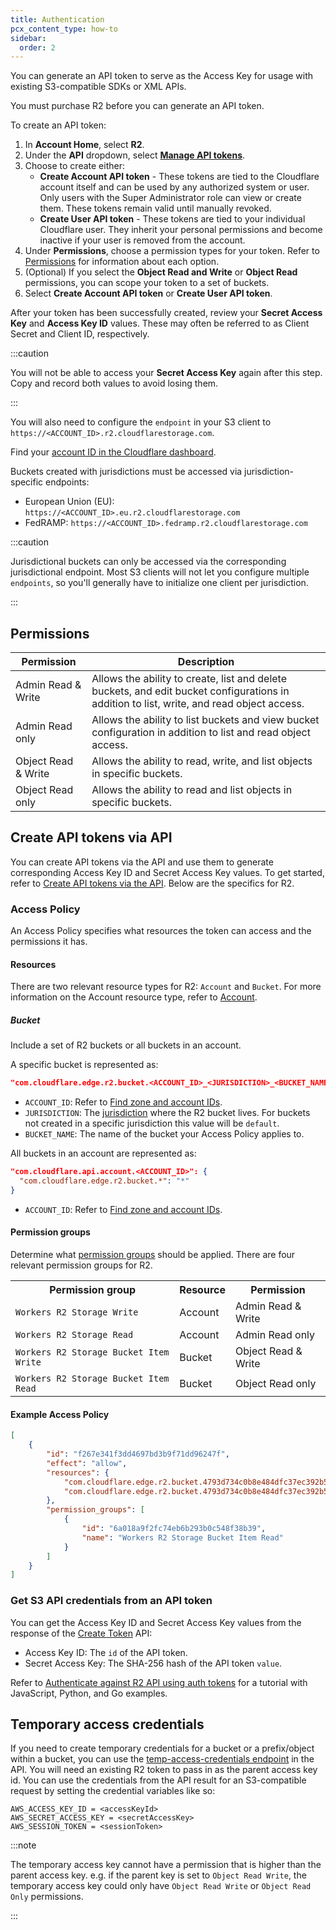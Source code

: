 ```yaml
---
title: Authentication
pcx_content_type: how-to
sidebar:
  order: 2
---
```


You can generate an API token to serve as the Access Key for usage with existing S3-compatible SDKs or XML APIs.

You must purchase R2 before you can generate an API token.

To create an API token:

1. In **Account Home**, select **R2**.
2. Under the **API** dropdown, select [**Manage API tokens**](https://dash.cloudflare.com/?to=/:account/r2/api-tokens).
3. Choose to create either:
   - **Create Account API token** - These tokens are tied to the Cloudflare account itself and can be used by any authorized system or user. Only users with the Super Administrator role can view or create them. These tokens remain valid until manually revoked.
   - **Create User API token** - These tokens are tied to your individual Cloudflare user. They inherit your personal permissions and become inactive if your user is removed from the account.
4. Under **Permissions**, choose a permission types for your token. Refer to [Permissions](#permissions) for information about each option.
5. (Optional) If you select the **Object Read and Write** or **Object Read** permissions, you can scope your token to a set of buckets.
6. Select **Create Account API token** or **Create User API token**.

After your token has been successfully created, review your **Secret Access Key** and **Access Key ID** values. These may often be referred to as Client Secret and Client ID, respectively.

:::caution

You will not be able to access your **Secret Access Key** again after this step. Copy and record both values to avoid losing them.

:::

You will also need to configure the `endpoint` in your S3 client to `https://<ACCOUNT_ID>.r2.cloudflarestorage.com`.

Find your [account ID in the Cloudflare dashboard](/fundamentals/setup/find-account-and-zone-ids/).

Buckets created with jurisdictions must be accessed via jurisdiction-specific endpoints:

- European Union (EU): `https://<ACCOUNT_ID>.eu.r2.cloudflarestorage.com`
- FedRAMP: `https://<ACCOUNT_ID>.fedramp.r2.cloudflarestorage.com`

:::caution

Jurisdictional buckets can only be accessed via the corresponding jurisdictional endpoint. Most S3 clients will not let you configure multiple `endpoints`, so you'll generally have to initialize one client per jurisdiction.

:::

## Permissions

| Permission          | Description                                                                                                                               |
| ------------------- | ----------------------------------------------------------------------------------------------------------------------------------------- |
| Admin Read & Write  | Allows the ability to create, list and delete buckets, and edit bucket configurations in addition to list, write, and read object access. |
| Admin Read only     | Allows the ability to list buckets and view bucket configuration in addition to list and read object access.                              |
| Object Read & Write | Allows the ability to read, write, and list objects in specific buckets.                                                                  |
| Object Read only    | Allows the ability to read and list objects in specific buckets.                                                                          |

## Create API tokens via API

You can create API tokens via the API and use them to generate corresponding Access Key ID and Secret Access Key values. To get started, refer to [Create API tokens via the API](/fundamentals/api/how-to/create-via-api/). Below are the specifics for R2.

### Access Policy

An Access Policy specifies what resources the token can access and the permissions it has.

#### Resources

There are two relevant resource types for R2: `Account` and `Bucket`. For more information on the Account resource type, refer to [Account](/fundamentals/api/how-to/create-via-api/#account).

##### Bucket

Include a set of R2 buckets or all buckets in an account.

A specific bucket is represented as:

```json
"com.cloudflare.edge.r2.bucket.<ACCOUNT_ID>_<JURISDICTION>_<BUCKET_NAME>": "*"
```

- `ACCOUNT_ID`: Refer to [Find zone and account IDs](/fundamentals/setup/find-account-and-zone-ids/#find-account-id-workers-and-pages).
- `JURISDICTION`: The [jurisdiction](/r2/reference/data-location/#available-jurisdictions) where the R2 bucket lives. For buckets not created in a specific jurisdiction this value will be `default`.
- `BUCKET_NAME`: The name of the bucket your Access Policy applies to.

All buckets in an account are represented as:

```json
"com.cloudflare.api.account.<ACCOUNT_ID>": {
  "com.cloudflare.edge.r2.bucket.*": "*"
}
```

- `ACCOUNT_ID`: Refer to [Find zone and account IDs](/fundamentals/setup/find-account-and-zone-ids/#find-account-id-workers-and-pages).

#### Permission groups

Determine what [permission groups](/fundamentals/api/how-to/create-via-api/#permission-groups) should be applied. There are four relevant permission groups for R2.

<table>
	<tbody>
		<th colspan="5" rowspan="1">
			Permission group
		</th>
		<th colspan="5" rowspan="1">
			Resource
		</th>
		<th colspan="5" rowspan="1">
			Permission
		</th>
		<tr>
			<td colspan="5" rowspan="1">
				<code>Workers R2 Storage Write</code>
			</td>
			<td colspan="5" rowspan="1">
				Account
			</td>
			<td colspan="5" rowspan="1">
				Admin Read & Write
			</td>
		</tr>
		<tr>
			<td colspan="5" rowspan="1">
				<code>Workers R2 Storage Read</code>
			</td>
			<td colspan="5" rowspan="1">
				Account
			</td>
			<td colspan="5" rowspan="1">
				Admin Read only
			</td>
		</tr>
		<tr>
			<td colspan="5" rowspan="1">
				<code>Workers R2 Storage Bucket Item Write</code>
			</td>
			<td colspan="5" rowspan="1">
				Bucket
			</td>
			<td colspan="5" rowspan="1">
				Object Read & Write
			</td>
		</tr>
		<tr>
			<td colspan="5" rowspan="1">
				<code>Workers R2 Storage Bucket Item Read</code>
			</td>
			<td colspan="5" rowspan="1">
				Bucket
			</td>
			<td colspan="5" rowspan="1">
				Object Read only
			</td>
		</tr>
	</tbody>
</table>

#### Example Access Policy

```json
[
	{
		"id": "f267e341f3dd4697bd3b9f71dd96247f",
		"effect": "allow",
		"resources": {
			"com.cloudflare.edge.r2.bucket.4793d734c0b8e484dfc37ec392b5fa8a_default_my-bucket": "*",
			"com.cloudflare.edge.r2.bucket.4793d734c0b8e484dfc37ec392b5fa8a_eu_my-eu-bucket": "*"
		},
		"permission_groups": [
			{
				"id": "6a018a9f2fc74eb6b293b0c548f38b39",
				"name": "Workers R2 Storage Bucket Item Read"
			}
		]
	}
]
```

### Get S3 API credentials from an API token

You can get the Access Key ID and Secret Access Key values from the response of the [Create Token](/api/resources/user/subresources/tokens/methods/create/) API:

- Access Key ID: The `id` of the API token.
- Secret Access Key: The SHA-256 hash of the API token `value`.

Refer to [Authenticate against R2 API using auth tokens](/r2/examples/authenticate-r2-auth-tokens/) for a tutorial with JavaScript, Python, and Go examples.

## Temporary access credentials

If you need to create temporary credentials for a bucket or a prefix/object within a bucket, you can use the [temp-access-credentials endpoint](/api/resources/r2/subresources/temporary_credentials/methods/create/) in the API. You will need an existing R2 token to pass in as the parent access key id. You can use the credentials from the API result for an S3-compatible request by setting the credential variables like so:

```
AWS_ACCESS_KEY_ID = <accessKeyId>
AWS_SECRET_ACCESS_KEY = <secretAccessKey>
AWS_SESSION_TOKEN = <sessionToken>
```

:::note

The temporary access key cannot have a permission that is higher than the parent access key. e.g. if the parent key is set to `Object Read Write`, the temporary access key could only have `Object Read Write` or `Object Read Only` permissions.

:::
